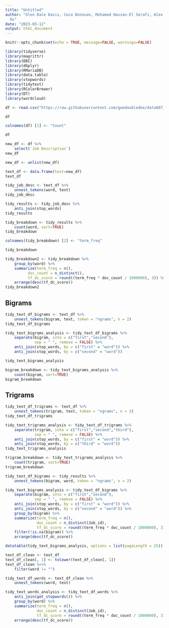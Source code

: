 ```yaml
---
title: "Untitled"
author: "Glen Dale Davis, Coco Donovan, Mohamed Hassan-El Serafi, Alex Khaykin, Eddie
  Xu"
date: "2023-03-12"
output: html_document
---
```


```r
knitr::opts_chunk$set(echo = TRUE, message=FALSE, warnings=FALSE)
```


```r
library(tidyverse)
library(magrittr)
library(DBI)
library(dbplyr)
library(RMariaDB)
library(data.table)
library(stopwords)
library(tidytext)
library(RColorBrewer)
library(DT)
library(wordcloud)
```

```r
df <- read.csv("https://raw.githubusercontent.com/geedoubledee/data607_project3/main/DataScientist.csv", check.names = FALSE)
```

```r
df
```


```r
colnames(df) [1] <- "Count"
```


```r
df
```




```r
new_df <- df %>%
    select(`Job Description`)
new_df
```



```r
new_df <- unlist(new_df)
```


```r
text_df <- data.frame(text=new_df)
text_df
```






```r
tidy_job_desc <- text_df %>%
    unnest_tokens(word, text)
tidy_job_desc
```




```r
tidy_results <- tidy_job_desc %>%
    anti_join(stop_words)
tidy_results
```




```r
tidy_breakdown <- tidy_results %>%
    count(word, sort=TRUE)
tidy_breakdown
```


```r
colnames(tidy_breakdown) [2] <- "term_freq"
```

```r
tidy_breakdown
```



```r
tidy_breakdown2 <- tidy_breakdown %>%
    group_by(word) %>%
    summarize(term_freq = n(),
          doc_count = n_distinct(),
          tf_dc_score = round((term_freq * doc_count / 1000000), 3)) %>%
    arrange(desc(tf_dc_score))
tidy_breakdown2
```


## Bigrams

```r
tidy_text_df_bigrams <- text_df %>%
    unnest_tokens(bigram, text, token = "ngrams", n = 2)
tidy_text_df_bigrams
```


```r
tidy_text_bigrams_analysis <- tidy_text_df_bigrams %>%
    separate(bigram, into = c("first","second"),
             sep = " ", remove = FALSE) %>%
    anti_join(stop_words, by = c("first" = "word")) %>%
    anti_join(stop_words, by = c("second" = "word")) 

tidy_text_bigrams_analysis
```

```r
bigram_breakdown <- tidy_text_bigrams_analysis %>%
    count(bigram, sort=TRUE)
bigram_breakdown
```


## Trigrams

```r
tidy_text_df_trigrams <- text_df %>%
    unnest_tokens(trigram, text, token = "ngrams", n = 3)
tidy_text_df_trigrams
```


```r
tidy_text_trigrams_analysis <- tidy_text_df_trigrams %>%
    separate(trigram, into = c("first","second","third"),
             sep = " ", remove = FALSE) %>%
    anti_join(stop_words, by = c("first" = "word")) %>%
    anti_join(stop_words, by = c("third" = "word"))
tidy_text_trigrams_analysis
```


```r
trigram_breakdown <- tidy_text_trigrams_analysis %>%
    count(trigram, sort=TRUE)
trigram_breakdown
```





```r
tidy_text_df_bigrams <- tidy_results %>%
    unnest_tokens(bigram, word, token = "ngrams", n = 2)

tidy_text_bigrams_analysis <- tidy_text_df_bigrams %>%
    separate(bigram, into = c("first","second"),
             sep = " ", remove = FALSE) %>%
    anti_join(stop_words, by = c("first" = "word")) %>%
    anti_join(stop_words, by = c("second" = "word")) %>%
    group_by(bigram) %>%
    summarize(term_freq = n(),
              doc_count = n_distinct(Job_id),
              tf_dc_score = round((term_freq * doc_count / 1000000), 3)) %>%
    filter(!is.na(bigram)) %>%
    arrange(desc(tf_dc_score))

datatable(tidy_text_bigrams_analysis, options = list(pageLength = 25))
```









```r
text_df_clean <- text_df
text_df_clean[, 1] <- tolower(text_df_clean[, 1])
text_df_clean %<>%
    filter(word != "")

tidy_text_df_words <- text_df_clean %>%
    unnest_tokens(word, text)

tidy_text_words_analysis <- tidy_text_df_words %>%
    anti_join(get_stopwords()) %>%
    group_by(word) %>%
    summarize(term_freq = n(),
              doc_count = n_distinct(Job_id),
              tf_dc_score = round((term_freq * doc_count / 1000000), 3)) %>%
    arrange(desc(tf_dc_score))
```


